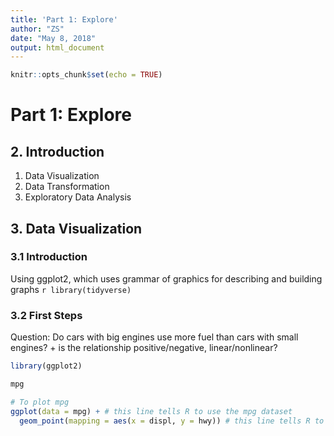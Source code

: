```yaml
---
title: 'Part 1: Explore'
author: "ZS"
date: "May 8, 2018"
output: html_document
---
```


```r
knitr::opts_chunk$set(echo = TRUE)
```
# Part 1: Explore
## 2. Introduction
1. Data Visualization
2. Data Transformation
3. Exploratory Data Analysis

## 3. Data Visualization
### 3.1 Introduction

Using ggplot2, which uses grammar of graphics for describing and building graphs
`r library(tidyverse)`

### 3.2 First Steps
Question: Do cars with big engines use more fuel than cars with small engines?
  + is the relationship positive/negative, linear/nonlinear?
  
```r
library(ggplot2)

mpg

# To plot mpg
ggplot(data = mpg) + # this line tells R to use the mpg dataset
  geom_point(mapping = aes(x = displ, y = hwy)) # this line tells R to create a layer on the base plot, and what variable to plot on each axis
```